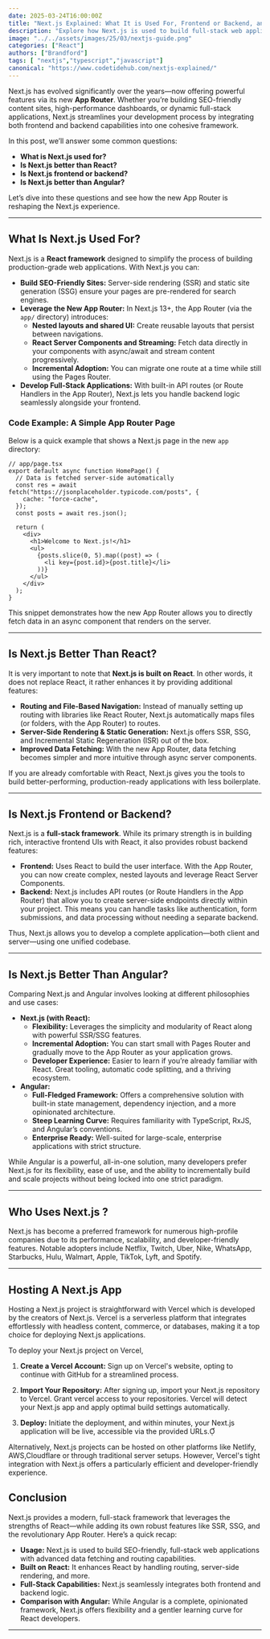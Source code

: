 ```yaml
---
date: 2025-03-24T16:00:00Z
title: "Next.js Explained: What It is Used For, Frontend or Backend, and How It Compares to React And Angular"
description: "Explore how Next.js is used to build full-stack web applications using the new App Router, and learn whether it’s better than plain React or Angular."
image: "../../assets/images/25/03/nextjs-guide.png"
categories: ["React"]
authors: ["Brandford"]
tags: [ "nextjs","typescript","javascript"]
canonical: "https://www.codetidehub.com/nextjs-explained/"
---
```



Next.js has evolved significantly over the years—now offering powerful features via its new **App Router**. Whether you’re building SEO-friendly content sites, high-performance dashboards, or dynamic full-stack applications, Next.js streamlines your development process by integrating both frontend and backend capabilities into one cohesive framework.

In this post, we’ll answer some common questions:

- **What is Next.js used for?**
- **Is Next.js better than React?**
- **Is Next.js frontend or backend?**
- **Is Next.js better than Angular?**

Let’s dive into these questions and see how the new App Router is reshaping the Next.js experience.

---

## What Is Next.js Used For?

Next.js is a **React framework** designed to simplify the process of building production-grade web applications. With Next.js you can:

- **Build SEO-Friendly Sites:** Server-side rendering (SSR) and static site generation (SSG) ensure your pages are pre-rendered for search engines.
- **Leverage the New App Router:** In Next.js 13+, the App Router (via the `app/` directory) introduces:
  - **Nested layouts and shared UI:** Create reusable layouts that persist between navigations.
  - **React Server Components and Streaming:** Fetch data directly in your components with async/await and stream content progressively.
  - **Incremental Adoption:** You can migrate one route at a time while still using the Pages Router.
- **Develop Full-Stack Applications:** With built-in API routes (or Route Handlers in the App Router), Next.js lets you handle backend logic seamlessly alongside your frontend.

### Code Example: A Simple App Router Page

Below is a quick example that shows a Next.js page in the new `app` directory:

```tsx
// app/page.tsx
export default async function HomePage() {
  // Data is fetched server-side automatically
  const res = await fetch("https://jsonplaceholder.typicode.com/posts", {
    cache: "force-cache",
  });
  const posts = await res.json();

  return (
    <div>
      <h1>Welcome to Next.js!</h1>
      <ul>
        {posts.slice(0, 5).map((post) => (
          <li key={post.id}>{post.title}</li>
        ))}
      </ul>
    </div>
  );
}
```

This snippet demonstrates how the new App Router allows you to directly fetch data in an async component that renders on the server.

---

## Is Next.js Better Than React?

It is very important to note that **Next.js is built on React**. In other words, it does not replace React, it rather enhances it by providing additional features:

- **Routing and File-Based Navigation:** Instead of manually setting up routing with libraries like React Router, Next.js automatically maps files (or folders, with the App Router) to routes.
- **Server-Side Rendering & Static Generation:** Next.js offers SSR, SSG, and Incremental Static Regeneration (ISR) out of the box.
- **Improved Data Fetching:** With the new App Router, data fetching becomes simpler and more intuitive through async server components.

If you are already comfortable with React, Next.js gives you the tools to build better-performing, production-ready applications with less boilerplate.

---

## Is Next.js Frontend or Backend?

Next.js is a **full-stack framework**. While its primary strength is in building rich, interactive frontend UIs with React, it also provides robust backend features:

- **Frontend:** Uses React to build the user interface. With the App Router, you can now create complex, nested layouts and leverage React Server Components.
- **Backend:** Next.js includes API routes (or Route Handlers in the App Router) that allow you to create server-side endpoints directly within your project. This means you can handle tasks like authentication, form submissions, and data processing without needing a separate backend.

Thus, Next.js allows you to develop a complete application—both client and server—using one unified codebase.

---

## Is Next.js Better Than Angular?

Comparing Next.js and Angular involves looking at different philosophies and use cases:

- **Next.js (with React):**
  - **Flexibility:** Leverages the simplicity and modularity of React along with powerful SSR/SSG features.
  - **Incremental Adoption:** You can start small with Pages Router and gradually move to the App Router as your application grows.
  - **Developer Experience:** Easier to learn if you’re already familiar with React. Great tooling, automatic code splitting, and a thriving ecosystem.
- **Angular:**
  - **Full-Fledged Framework:** Offers a comprehensive solution with built-in state management, dependency injection, and a more opinionated architecture.
  - **Steep Learning Curve:** Requires familiarity with TypeScript, RxJS, and Angular’s conventions.
  - **Enterprise Ready:** Well-suited for large-scale, enterprise applications with strict structure.

While Angular is a powerful, all-in-one solution, many developers prefer Next.js for its flexibility, ease of use, and the ability to incrementally build and scale projects without being locked into one strict paradigm.

---

## **Who Uses Next.js ?**

Next.js has become a preferred framework for numerous high-profile companies due to its performance, scalability, and developer-friendly features. Notable adopters include Netflix, Twitch, Uber, Nike, WhatsApp, Starbucks, Hulu, Walmart, Apple, TikTok, Lyft, and Spotify.

---

## **Hosting A Next.js App**

Hosting a Next.js project is straightforward with Vercel which is developed by the creators of Next.js. Vercel is a serverless platform that integrates effortlessly with headless content, commerce, or databases, making it a top choice for
deploying Next.js applications.

To deploy your Next.js project on Vercel,

1. **Create a Vercel Account:** Sign up on Vercel's website, opting to continue with GitHub for a streamlined process.

2. **Import Your Repository:** After signing up, import your Next.js repository to Vercel. Grant vercel access to your repositories. Vercel will detect your Next.js app and apply optimal build settings automatically.

3. **Deploy:** Initiate the deployment, and within minutes, your Next.js application will be live, accessible via the provided URLs.

Alternatively, Next.js projects can be hosted on other platforms like Netlify, AWS,Cloudflare or through traditional server setups.
However, Vercel's tight integration with Next.js offers a particularly efficient and developer-friendly experience.

## Conclusion

Next.js provides a modern, full-stack framework that leverages the strengths of React—while adding its own robust features like SSR, SSG, and the revolutionary App Router. Here’s a quick recap:

- **Usage:** Next.js is used to build SEO-friendly, full-stack web applications with advanced data fetching and routing capabilities.
- **Built on React:** It enhances React by handling routing, server-side rendering, and more.
- **Full-Stack Capabilities:** Next.js seamlessly integrates both frontend and backend logic.
- **Comparison with Angular:** While Angular is a complete, opinionated framework, Next.js offers flexibility and a gentler learning curve for React developers.

---

